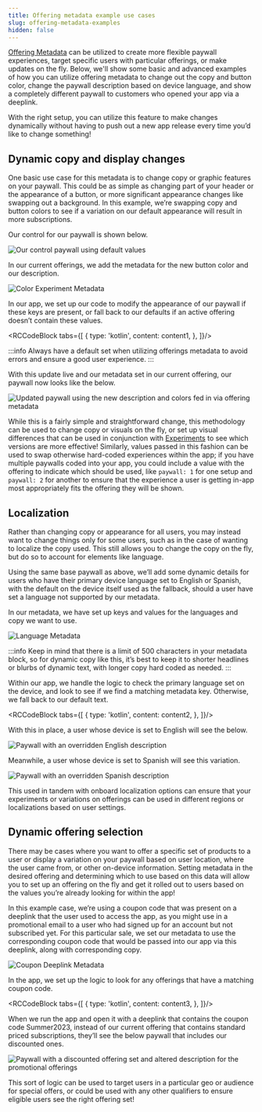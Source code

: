 ```yaml
---
title: Offering metadata example use cases
slug: offering-metadata-examples
hidden: false
---
```

[Offering Metadata](/tools/offering-metadata) can be utilized to create more flexible paywall experiences, target specific users with particular offerings, or make updates on the fly.  Below, we'll show some basic and advanced examples of how you can utilize offering metadata to change out the copy and button color, change the paywall description based on device language, and show a completely different paywall to customers who opened your app via a deeplink.

With the right setup, you can utilize this feature to make changes dynamically without having to push out a new app release every time you’d like to change something!

## Dynamic copy and display changes

One basic use case for this metadata is to change copy or graphic features on your paywall. This could be as simple as changing part of your header or the appearance of a button, or more significant appearance changes like swapping out a background. In this example, we’re swapping copy and button colors to see if a variation on our default appearance will result in more subscriptions.

Our control for our paywall is shown below.

![Our control paywall using default values](/images/05b8dd7-Color_Control_9081e32a3321d0889b279003dbfa723c.png)

In our current offerings, we add the metadata for the new button color and our description.

![Color Experiment Metadata](/images/33a060e5-9668-4329-839c-ffa43eec645c_680659930d585e695dd94b076b823b94.33a060e5-9668-4329-839c-ffa43eec645c)

In our app, we set up our code to modify the appearance of our paywall if these keys are present, or fall back to our defaults if an active offering doesn’t contain these values.


<RCCodeBlock tabs={[
    {
        type: 'kotlin',
        content: content1,
    },
]}/>

:::info
Always have a default set when utilizing offerings metadata to avoid errors and ensure a good user experience.
:::

With this update live and our metadata set in our current offering, our paywall now looks like the below.

![Updated paywall using the new description and colors fed in via offering metadata](/images/86b4c8c-Color_Experiment_54d5d76f4a82592908cb35c19a9a4ab5.png)

While this is a fairly simple and straightforward change, this methodology can be used to change copy or visuals on the fly, or set up visual differences that can be used in conjunction with [Experiments](/tools/experiments-v1) to see which versions are more effective! Similarly, values passed in this fashion can be used to swap otherwise hard-coded experiences within the app; if you have multiple paywalls coded into your app, you could include a value with the offering to indicate which should be used, like `paywall: 1` for one setup and `paywall: 2` for another to ensure that the experience a user is getting in-app most appropriately fits the offering they will be shown.

## Localization

Rather than changing copy or appearance for all users, you may instead want to change things only for some users, such as in the case of wanting to localize the copy used. This still allows you to change the copy on the fly, but do so to account for elements like language.

Using the same base paywall as above, we’ll add some dynamic details for users who have their primary device language set to English or Spanish, with the default on the device itself used as the fallback, should a user have set a language not supported by our metadata.

In our metadata, we have set up keys and values for the languages and copy we want to use.

![Language Metadata](/images/6012253b-023d-4702-bc4f-76e1060054b5_3a60eea78923494aca5771f951262a08.6012253b-023d-4702-bc4f-76e1060054b5)

:::info
Keep in mind that there is a limit of 500 characters in your metadata block, so for dynamic copy like this, it’s best to keep it to shorter headlines or blurbs of dynamic text, with longer copy hard coded as needed.
:::

Within our app, we handle the logic to check the primary language set on the device, and look to see if we find a matching metadata key. Otherwise, we fall back to our default text.


<RCCodeBlock tabs={[
    {
        type: 'kotlin',
        content: content2,
    },
]}/>

With this in place, a user whose device is set to English will see the below.

![Paywall with an overridden English description](/images/2ae2213-Language_English_35deb308eca0ae3efabc40f5a7619621.png)

Meanwhile, a user whose device is set to Spanish will see this variation.

![Paywall with an overridden Spanish description](/images/2f92b3f-Language_Spanish_4ab00bc86bfe2e20b19c52915217d0b2.png)

This used in tandem with onboard localization options can ensure that your experiments or variations on offerings can be used in different regions or localizations based on user settings.

## Dynamic offering selection

There may be cases where you want to offer a specific set of products to a user or display a variation on your paywall based on user location, where the user came from, or other on-device information. Setting metadata in the desired offering and determining which to use based on this data will allow you to set up an offering on the fly and get it rolled out to users based on the values you’re already looking for within the app!

In this example case, we’re using a coupon code that was present on a deeplink that the user used to access the app, as you might use in a promotional email to a user who had signed up for an account but not subscribed yet. For this particular sale, we set our metadata to use the corresponding coupon code that would be passed into our app via this deeplink, along with corresponding copy.

![Coupon Deeplink Metadata](/images/33f6d6b1-9813-4819-9a34-df284a88eb9d_50c15b8565c410e946f46522dac7cf98.33f6d6b1-9813-4819-9a34-df284a88eb9d)

In the app, we set up the logic to look for any offerings that have a matching coupon code.


<RCCodeBlock tabs={[
    {
        type: 'kotlin',
        content: content3,
    },
]}/>

When we run the app and open it with a deeplink that contains the coupon code Summer2023, instead of our current offering that contains standard priced subscriptions, they’ll see the below paywall that includes our discounted ones.

![Paywall with a discounted offering set and altered description for the promotional offerings](/images/007f9fe-With_Coupon_dc7af476bb9db9fcb84757235b47563b.png)

This sort of logic can be used to target users in a particular geo or audience for special offers, or could be used with any other qualifiers to ensure eligible users see the right offering set!
